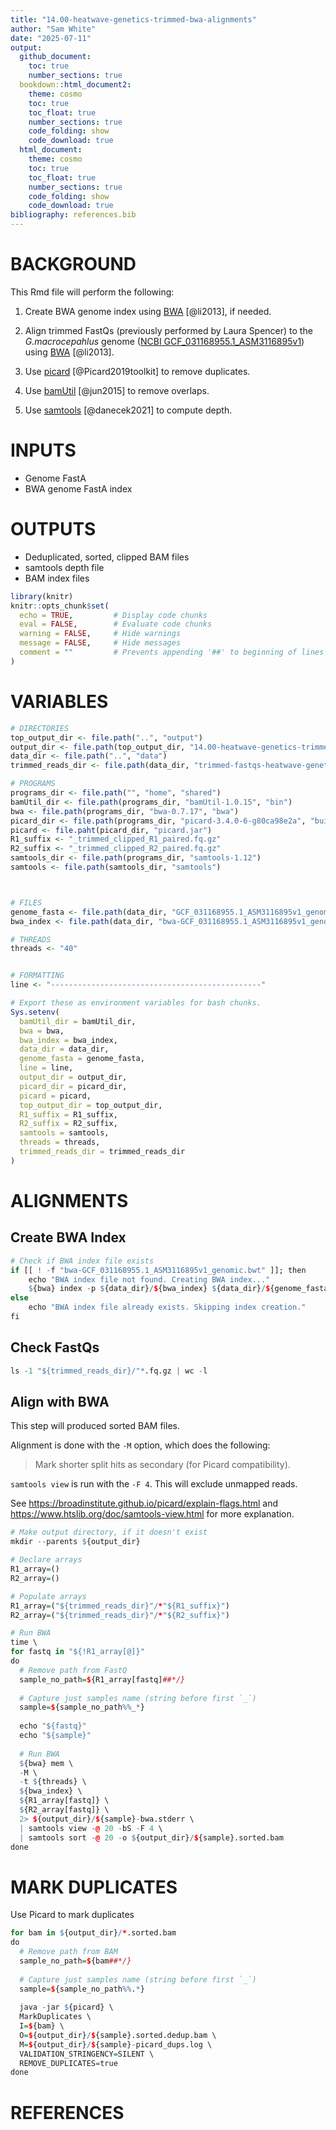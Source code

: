 ```yaml
---
title: "14.00-heatwave-genetics-trimmed-bwa-alignments"
author: "Sam White"
date: "2025-07-11"
output: 
  github_document:
    toc: true
    number_sections: true
  bookdown::html_document2:
    theme: cosmo
    toc: true
    toc_float: true
    number_sections: true
    code_folding: show
    code_download: true
  html_document:
    theme: cosmo
    toc: true
    toc_float: true
    number_sections: true
    code_folding: show
    code_download: true
bibliography: references.bib
---
```


# BACKGROUND

This Rmd file will perform the following:

1. Create BWA genome index using [BWA](https://github.com/lh3/bwa) [@li2013], if needed.

2.  Align trimmed FastQs (previously performed by Laura Spencer) to the *G.macrocepahlus* genome ([NCBI GCF_031168955.1_ASM3116895v1](https://www.ncbi.nlm.nih.gov/datasets/genome/GCF_031168955.1/)) using [BWA](https://github.com/lh3/bwa) [@li2013].

3.  Use [picard](https://github.com/broadinstitute/picard) [@Picard2019toolkit] to remove duplicates.

4.  Use [bamUtil](https://github.com/statgen/bamUtil) [@jun2015] to remove overlaps.

5.  Use [samtools](https://www.htslib.org/doc/samtools-depth.html) [@danecek2021] to compute depth.


# INPUTS

- Genome FastA
- BWA genome FastA index

# OUTPUTS

- Deduplicated, sorted, clipped BAM files
- samtools depth file
- BAM index files

```r
library(knitr)
knitr::opts_chunk$set(
  echo = TRUE,         # Display code chunks
  eval = FALSE,        # Evaluate code chunks
  warning = FALSE,     # Hide warnings
  message = FALSE,     # Hide messages
  comment = ""         # Prevents appending '##' to beginning of lines in code output
)
```

# VARIABLES

```r
# DIRECTORIES
top_output_dir <- file.path("..", "output")
output_dir <- file.path(top_output_dir, "14.00-heatwave-genetics-trimmed-bwa-alignments")
data_dir <- file.path("..", "data")
trimmed_reads_dir <- file.path(data_dir, "trimmed-fastqs-heatwave-genetics")

# PROGRAMS
programs_dir <- file.path("", "home", "shared")
bamUtil_dir <- file.path(programs_dir, "bamUtil-1.0.15", "bin")
bwa <- file.path(programs_dir, "bwa-0.7.17", "bwa")
picard_dir <- file.path(programs_dir, "picard-3.4.0-6-g80ca98e2a", "build", "libs")
picard <- file.paht(picard_dir, "picard.jar")
R1_suffix <- "_trimmed_clipped_R1_paired.fq.gz"
R2_suffix <- "_trimmed_clipped_R2_paired.fq.gz"
samtools_dir <- file.path(programs_dir, "samtools-1.12")
samtools <- file.path(samtools_dir, "samtools")



# FILES
genome_fasta <- file.path(data_dir, "GCF_031168955.1_ASM3116895v1_genomic.fna")
bwa_index <- file.path(data_dir, "bwa-GCF_031168955.1_ASM3116895v1_genomic")

# THREADS
threads <- "40"


# FORMATTING
line <- "-----------------------------------------------"

# Export these as environment variables for bash chunks.
Sys.setenv(
  bamUtil_dir = bamUtil_dir,
  bwa = bwa,
  bwa_index = bwa_index,
  data_dir = data_dir,
  genome_fasta = genome_fasta,
  line = line,
  output_dir = output_dir,
  picard_dir = picard_dir,
  picard = picard,
  top_output_dir = top_output_dir,
  R1_suffix = R1_suffix,
  R2_suffix = R2_suffix,
  samtools = samtools,
  threads = threads,
  trimmed_reads_dir = trimmed_reads_dir
)
```

# ALIGNMENTS

## Create BWA Index
```r
# Check if BWA index file exists
if [[ ! -f "bwa-GCF_031168955.1_ASM3116895v1_genomic.bwt" ]]; then
    echo "BWA index file not found. Creating BWA index..."
    ${bwa} index -p ${data_dir}/${bwa_index} ${data_dir}/${genome_fasta}
else
    echo "BWA index file already exists. Skipping index creation."
fi
```

## Check FastQs
```r

ls -1 "${trimmed_reads_dir}/"*.fq.gz | wc -l
```

## Align with BWA

This step will produced sorted BAM files.

Alignment is done with the `-M` option, which does the following:

> Mark shorter split hits as secondary (for Picard compatibility).

`samtools view` is run with the `-F 4`. This will exclude unmapped reads.

See [https://broadinstitute.github.io/picard/explain-flags.html](https://broadinstitute.github.io/picard/explain-flags.html) and [https://www.htslib.org/doc/samtools-view.html](https://www.htslib.org/doc/samtools-view.html) for more explanation.



```r
# Make output directory, if it doesn't exist
mkdir --parents ${output_dir}

# Declare arrays
R1_array=()
R2_array=()

# Populate arrays
R1_array=("${trimmed_reads_dir}"/*"${R1_suffix}")
R2_array=("${trimmed_reads_dir}"/*"${R2_suffix}")

# Run BWA
time \
for fastq in "${!R1_array[@]}"
do
  # Remove path from FastQ
  sample_no_path=${R1_array[fastq]##*/}
  
  # Capture just samples name (string before first `_`)
  sample=${sample_no_path%%_*}
  
  echo "${fastq}"
  echo "${sample}"
  
  # Run BWA
  ${bwa} mem \
  -M \
  -t ${threads} \
  ${bwa_index} \
  ${R1_array[fastq]} \
  ${R2_array[fastq]} \
  2> ${output_dir}/${sample}-bwa.stderr \
  | samtools view -@ 20 -bS -F 4 \
  | samtools sort -@ 20 -o ${output_dir}/${sample}.sorted.bam
done
```

# MARK DUPLICATES

Use Picard to mark duplicates
```r
for bam in ${output_dir}/*.sorted.bam
do
  # Remove path from BAM
  sample_no_path=${bam##*/}
  
  # Capture just samples name (string before first `_`)
  sample=${sample_no_path%%.*}
  
  java -jar ${picard} \
  MarkDuplicates \
  I=${bam} \
  O=${output_dir}/${sample}.sorted.dedup.bam \
  M=${output_dir}/${sample}-picard_dups.log \
  VALIDATION_STRINGENCY=SILENT \
  REMOVE_DUPLICATES=true
done

```

# REFERENCES